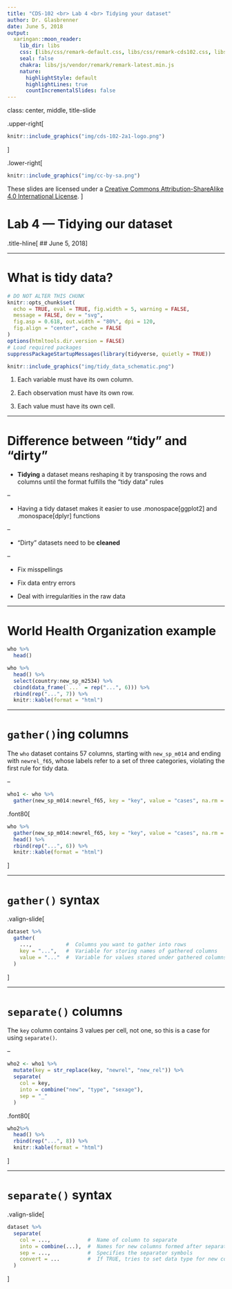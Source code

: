 ```yaml
---
title: "CDS-102 <br> Lab 4 <br> Tidying your dataset"
author: Dr. Glasbrenner
date: June 5, 2018
output:
  xaringan::moon_reader:
    lib_dir: libs
    css: [libs/css/remark-default.css, libs/css/remark-cds102.css, libs/css/remark-cds102-fonts.css]
    seal: false
    chakra: libs/js/vendor/remark/remark-latest.min.js
    nature:
      highlightStyle: default
      highlightLines: true
      countIncrementalSlides: false
---
```


class: center, middle, title-slide

.upper-right[
```r
knitr::include_graphics("img/cds-102-2a1-logo.png")
```
]

.lower-right[
```r
knitr::include_graphics("img/cc-by-sa.png")
```

These slides are licensed under a [Creative Commons Attribution-ShareAlike 4.0 International License](http://creativecommons.org/licenses/by-sa/4.0/).
]

# Lab 4 — Tidying our dataset
.title-hline[
## June 5, 2018
]

---

# What is tidy data?

```r
# DO NOT ALTER THIS CHUNK
knitr::opts_chunk$set(
  echo = TRUE, eval = TRUE, fig.width = 5, warning = FALSE,
  message = FALSE, dev = "svg",
  fig.asp = 0.618, out.width = "80%", dpi = 120,
  fig.align = "center", cache = FALSE
)
options(htmltools.dir.version = FALSE)
# Load required packages
suppressPackageStartupMessages(library(tidyverse, quietly = TRUE))
```

```r
knitr::include_graphics("img/tidy_data_schematic.png")
```

1. Each variable must have its own column.

2. Each observation must have its own row.

3. Each value must have its own cell.

---

# Difference between "tidy" and "dirty"

* **Tidying** a dataset means reshaping it by transposing the rows and columns until the format fulfills the "tidy data" rules

--

  * Having a tidy dataset makes it easier to use .monospace[ggplot2] and .monospace[dplyr] functions

--

* "Dirty" datasets need to be **cleaned**
    
--

  * Fix misspellings

  * Fix data entry errors

  * Deal with irregularities in the raw data

---

# World Health Organization example

```r
who %>%
  head()
```

```r
who %>%
  head() %>%
  select(country:new_sp_m2534) %>%
  cbind(data_frame(`...` = rep("...", 6))) %>%
  rbind(rep("...", 7)) %>%
  knitr::kable(format = "html")
```

---

# `gather()`ing columns

The `who` dataset contains 57 columns, starting with `new_sp_m014` and ending with `newrel_f65`, whose labels refer to a set of three categories, violating the first rule for tidy data.

--

```r
who1 <- who %>% 
  gather(new_sp_m014:newrel_f65, key = "key", value = "cases", na.rm = TRUE)
```

.font80[
```r
who %>% 
  gather(new_sp_m014:newrel_f65, key = "key", value = "cases", na.rm = TRUE) %>%
  head() %>%
  rbind(rep("...", 6)) %>%
  knitr::kable(format = "html")
```
]

---

# `gather()` syntax

.valign-slide[
```r
dataset %>%
  gather(
    ...,           #  Columns you want to gather into rows
    key = "...",   #  Variable for storing names of gathered columns
    value = "..."  #  Variable for values stored under gathered columns
  )
```
]

---

# `separate()` columns

The `key` column contains 3 values per cell, not one, so this is a case for using `separate()`.

--

```r
who2 <- who1 %>%
  mutate(key = str_replace(key, "newrel", "new_rel")) %>%
  separate(
    col = key,
    into = combine("new", "type", "sexage"),
    sep = "_"
  )
```

.font80[
```r
who2%>% 
  head() %>%
  rbind(rep("...", 8)) %>%
  knitr::kable(format = "html")
```
]

---

# `separate()` syntax

.valign-slide[
```r
dataset %>%
  separate(
    col = ...,            #  Name of column to separate
    into = combine(...),  #  Names for new columns formed after separation
    sep = ...,            #  Specifies the separator symbols
    convert = ...         #  If TRUE, tries to set data type for new columns
  )
```
]
